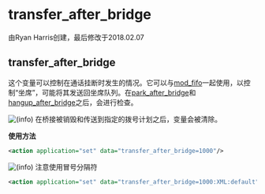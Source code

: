 # transfer_after_bridge 

由Ryan Harris创建，最后修改于2018.02.07

## transfer_after_bridge

这个变量可以控制在通话挂断时发生的情况。它可以与[mod_fifo](../FreeSWITCH-Explained/Modules/mod_fifo_3966031.mdx#-add)一起使用，以控制“坐席”，可能将其发送回坐席队列。在[park_after_bridge](../FreeSWITCH-Explained/Dialplan/Variables-Master-List_16352570.mdx#park_after_bridge)和[hangup_after_bridge](../FreeSWITCH-Explained/Dialplan/Variables-Master-List_16352570.mdx#transfer_after_bridge)之后，会进行检查。

![(info)](/images/icons/emoticons/information.svg) 在桥接被销毁和传送到指定的拨号计划之后，变量会被清除。

**使用方法**

```xml
<action application="set" data="transfer_after_bridge=1000"/>
```

![(info)](/images/icons/emoticons/information.svg) 注意使用冒号分隔符

```xml
<action application="set" data="transfer_after_bridge=1000:XML:default"/>
```